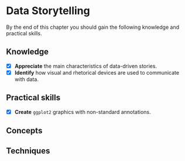 # Data Storytelling {#sec-storytelling}


By the end of this chapter you should gain the following knowledge and practical skills.

::: {.callout-note}

## Knowledge

- [x] **Appreciate** the main characteristics of data-driven stories.
- [x] **Identify** how visual and rhetorical devices are used to communicate with data.

:::


::: {.callout-note}

## Practical skills

- [x] **Create** `ggplot2` graphics with non-standard annotations.
:::

## Concepts

## Techniques
